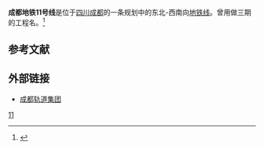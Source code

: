 {{Infobox rail line
|rail_name=成都地铁11号线
|banner_color=#{{成都地铁标志色|11}}
|logo_filename=CDML11.svg
|logo_width=30px
|service_type=[[城市轨道交通系统|城市轨道交通]]
|snetwork=[[成都轨道交通|成都轨道交通]]
|status=规划中
|locale={{CHN}}[[成都市|成都市]]
|start=
|stations=
|begin_operation=
|end_operation=future
|operator=[[成都地铁运营有限公司|成都地铁运营有限公司]]
|depot=
|system_length=
|线路类型=
|lines=
|track_gauge=
|electrified=
|fleet_size=
|max_speed=
|route_map=
<!--{{BS-table3}}
{{成都地鐵11號線RDT}}
|autocollapsed=true
-->
}}
'''成都地铁11号线'''是位于[[四川省|四川]][[成都市|成都]]的一条规划中的东北-西南向[[地铁|地铁线]]。曾用做{{成都地铁路线链接|6}}三期的工程名。<ref>{{cite news|title=成都小伙伴注意！地铁11号线一期更名为6号线三期|url=http://sichuan.scol.com.cn/ggxw/201711/56022018.html|publisher=四川在线|date=2017-11-02|accessdate=2017-11-04|archive-date=2019-06-19|archive-url=https://web.archive.org/web/20190619080354/https://sichuan.scol.com.cn/ggxw/201711/56022018.html|dead-url=no}}</ref>
== 参考文献 ==
{{reflist}}
== 外部链接 ==
* [https://www.chengdurail.com 成都轨道集团]

{{成都地铁线路}}
{{成都地铁车站}}

[[Category:成都地铁路线|11]]